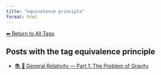 ```yaml
---
title: "equivalence principle"
format: html
---
```


[⬅ Return to All Tags](../tags.qmd)

## Posts with the tag **equivalence principle**

- [📚 🌠 General Relativity — Part 1: The Problem of Gravity](/posts/physics/general-relativity-part1.html)
